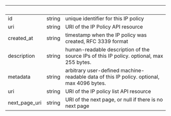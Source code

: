 | &nbsp;        | &nbsp; | &nbsp;                                                                                    |
| ------------- | ------ | ----------------------------------------------------------------------------------------- |
| id            | string | unique identifier for this IP policy                                                      |
| uri           | string | URI of the IP Policy API resource                                                         |
| created_at    | string | timestamp when the IP policy was created, RFC 3339 format                                 |
| description   | string | human-readable description of the source IPs of this IP policy. optional, max 255 bytes.  |
| metadata      | string | arbitrary user-defined machine-readable data of this IP policy. optional, max 4096 bytes. |
| uri           | string | URI of the IP policy list API resource                                                    |
| next_page_uri | string | URI of the next page, or null if there is no next page                                    |
